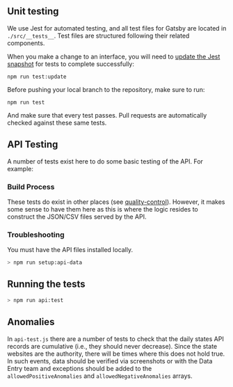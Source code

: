 
<Meta title="Unit testing" />

## Unit testing

We use Jest for automated testing, and all test files for Gatsby are located in `./src/__tests__`. Test files are structured following their related components.

When you make a change to an interface, you will need to [update the Jest snapshot](https://jestjs.io/docs/en/snapshot-testing) for tests to complete successfully:

```shell
npm run test:update
```

Before pushing your local branch to the repository, make sure to run:

```shell
npm run test
```

And make sure that every test passes. Pull requests are automatically checked against these same tests.

## API Testing

A number of tests exist here to do some basic testing of the API. For example:

### Build Process

These tests do exist in other places (see [quality-control](https://github.com/COVID19Tracking/quality-control)). However, it makes some sense to have them here as this is where the logic resides to construct the JSON/CSV files served by the API.

### Troubleshooting

You must have the API files installed locally.

```bash
> npm run setup:api-data
```

## Running the tests

```bash
> npm run api:test
```

## Anomalies

In `api-test.js` there are a number of tests to check that the daily states API records are cumulative (i.e., they should never decrease). Since the state websites are the authority, there will be times where this does not hold true. In such events, data should be verified via screenshots or with the Data Entry team and exceptions should be added to the `allowedPositiveAnomalies` and `allowedNegativeAnomalies` arrays.
